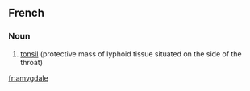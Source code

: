 ==French==

===Noun===
{{infl|fr|noun|g=f}}

# [[tonsil]] (protective mass of lyphoid tissue situated on the side of the throat)

{{tbot entry|French|tonsil|2007|December|fr}}

[[fr:amygdale]]